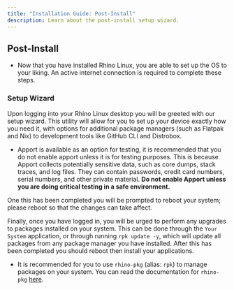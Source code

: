 ```yaml
---
title: "Installation Guide: Post-Install"
description: Learn about the post-install setup wizard.
---
```


## Post-Install

- Now that you have installed Rhino Linux, you are able to set up the OS to your liking. An active internet connection is required to complete these steps. 

### Setup Wizard

Upon logging into your Rhino Linux desktop you will be greeted with our setup wizard. This utility will allow for you to set up your device exactly how you need it, with options for additional package managers (such as Flatpak and Nix) to development tools like GitHub CLI and Distrobox.

- Apport is available as an option for testing, it is recommended that you do not enable apport unless it is for testing purposes. This is because Apport collects potentially sensitive data, such as core dumps, stack traces, and log files. They can contain passwords, credit card numbers, serial numbers, and other private material. **Do not enable Apport unless you are doing critical testing in a safe environment.**

One this has been completed you will be prompted to reboot your system; please reboot so that the changes can take affect.

Finally, once you have logged in, you will be urged to perform any upgrades to packages installed on your system. This can be done through the `Your System` application, or through running `rpk update -y`, which will update all packages from any package manager you have installed. After this has been completed you should reboot then install your applications.

- It is recommended for you to use `rhino-pkg` (alias: `rpk`) to manage packages on your system. You can read the documentation for `rhino-pkg` [here](../rpk).
